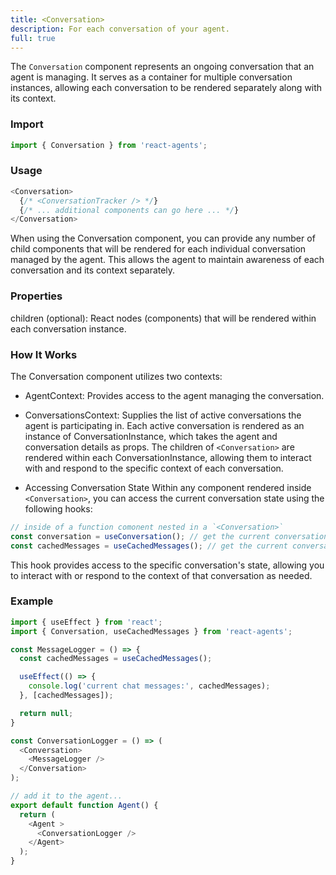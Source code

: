 ```yaml
---
title: <Conversation>
description: For each conversation of your agent.
full: true
---
```


<InlineTOC defaultOpen items={toc} />

The `Conversation` component represents an ongoing conversation that an agent is managing. It serves as a container for multiple conversation instances, allowing each conversation to be rendered separately along with its context.

### Import

```javascript
import { Conversation } from 'react-agents';
```

### Usage

```javascript
<Conversation>
  {/* <ConversationTracker /> */}
  {/* ... additional components can go here ... */}
</Conversation>
```

When using the Conversation component, you can provide any number of child components that will be rendered for each individual conversation managed by the agent. This allows the agent to maintain awareness of each conversation and its context separately.

### Properties

children (optional): React nodes (components) that will be rendered within each conversation instance.

### How It Works
The Conversation component utilizes two contexts:

- AgentContext: Provides access to the agent managing the conversation.
- ConversationsContext: Supplies the list of active conversations the agent is participating in.
Each active conversation is rendered as an instance of ConversationInstance, which takes the agent and conversation details as props. The children of `<Conversation>` are rendered within each ConversationInstance, allowing them to interact with and respond to the specific context of each conversation.

- Accessing Conversation State
Within any component rendered inside `<Conversation>`, you can access the current conversation state using the following hooks:

```javascript
// inside of a function comonent nested in a `<Conversation>`
const conversation = useConversation(); // get the current conversation state
const cachedMessages = useCachedMessages(); // get the current conversation chat messages
```

This hook provides access to the specific conversation's state, allowing you to interact with or respond to the context of that conversation as needed.

### Example

```javascript
import { useEffect } from 'react';
import { Conversation, useCachedMessages } from 'react-agents';

const MessageLogger = () => {
  const cachedMessages = useCachedMessages();

  useEffect(() => {
    console.log('current chat messages:', cachedMessages);
  }, [cachedMessages]);

  return null;
}

const ConversationLogger = () => (
  <Conversation>
    <MessageLogger />
  </Conversation>
);

// add it to the agent...
export default function Agent() {
  return (
    <Agent >
      <ConversationLogger />
    </Agent>
  );
}
```